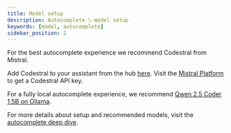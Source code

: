 ```yaml
---
title: Model setup
description: Autocomplete \-model setup
keywords: [model, autocomplete]
sidebar_position: 2
---
```



For the best autocomplete experience we recommend Codestral from Mistral.

Add Codestral to your assistant from the hub [here](https://hub.continue.dev/mistral/codestral). Visit the [Mistral Platform](https://console.mistral.ai/codestral) to get a Codestral API key.

For a fully local autocomplete experience, we recommend [Qwen 2.5 Coder 1.5B on Ollama](https://hub.continue.dev/ollama/qwen2.5-coder-1.5b).

For more details about setup and recommended models, visit the [autocomplete deep dive](../advanced/deep-dives/autocomplete.mdx).
